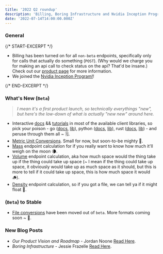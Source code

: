 ```yaml
---
title: '2022 Q2 roundup'
description: 'Billing, Boring Infrastructure and Nvidia Inception Program'
date: '2022-07-14T14:00:00.000Z'
---
```


### General

{/* START-EXCERPT */}

-   Billing has been turned on for all `non-beta` endpoints, specifically only for calls that actually do something (`POST`). (Why would we charge you for making an api call to check status on the api? That'd be insane.) Check out our [product page](https://zoo.dev/product) for more information.
-   We joined the [Nvidia Inception Program!](https://www.nvidia.com/en-us/startups/)!

{/* END-EXCERPT */}

### What's New (`Beta`)

> _I mean it's a first product launch, so technically everythings "new", but here's the low-down of what is actually "new new" around here._

-   Interactive [docs](https://zoo.dev/docs/api) && [tutorials](https://zoo.dev/docs/tutorials) in most of the available client libraries, so pick your poison - go ([docs](https://zoo.dev/docs/api/authentication?lang=go), [lib](https://github.com/KittyCAD/kittycad.go)), python ([docs](https://zoo.dev/docs/api/authentication?lang=python), [lib](https://github.com/KittyCAD/kittycad.py)), rust ([docs](https://zoo.dev/docs/api/authentication?lang=rust), [lib](https://github.com/KittyCAD/kittycad.rs)) - and peruse through them all ~ 🗒️.
-   [Metric Unit Conversions](https://zoo.dev/docs/api/convert-units). Small for now, but soon-to-be mighty 💪.
-   [Mass](https://zoo.dev/docs/api/get-cad-file-mass) endpoint calculation for if you really want to know how much it'll weigh on the moon 🌘.
-   [Volume](https://zoo.dev/docs/api/get-cad-file-volume) endpoint calculation, aka how much space would the thing take up if the thing could take up space (~ I mean if the thing could take up space, it obviously would take up as much space as it should, but this is more to tell if it could take up space, this is how much space it would 🪵).
-   [Density](https://zoo.dev/docs/api/get-cad-file-density) endpoint calculation, so if you got a file, we can tell ya if it might float 🌊.

### (`Beta`) to Stable

-   [File conversions](https://zoo.dev/docs/api/convert-cad-file) have been moved out of `beta`. More formats coming soon ~ 👀.

### New Blog Posts

-   _Our Product Vision and Roadmap_ - Jordan Noone [Read Here](https://zoo.dev/blog/product-launch).
-   _Boring Infrastructure_ - Jessie Frazelle [Read Here](https://zoo.dev/blog/boring-infrastructure).
